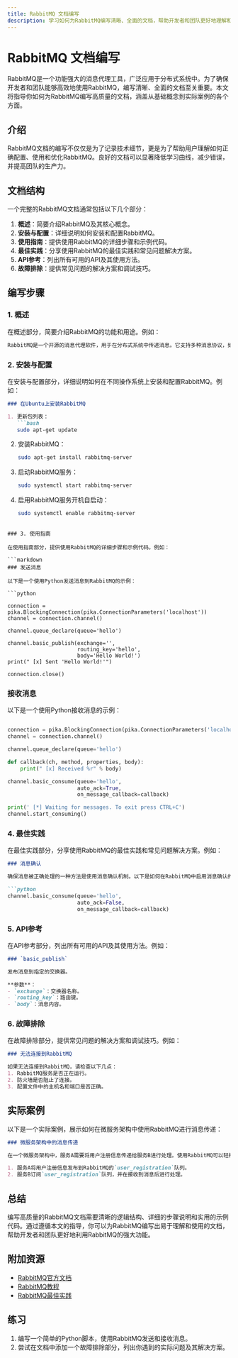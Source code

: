 ```yaml
---
title: RabbitMQ 文档编写
description: 学习如何为RabbitMQ编写清晰、全面的文档，帮助开发者和团队更好地理解和使用RabbitMQ。
---
```


# RabbitMQ 文档编写

RabbitMQ是一个功能强大的消息代理工具，广泛应用于分布式系统中。为了确保开发者和团队能够高效地使用RabbitMQ，编写清晰、全面的文档至关重要。本文将指导你如何为RabbitMQ编写高质量的文档，涵盖从基础概念到实际案例的各个方面。

## 介绍

RabbitMQ文档的编写不仅仅是为了记录技术细节，更是为了帮助用户理解如何正确配置、使用和优化RabbitMQ。良好的文档可以显著降低学习曲线，减少错误，并提高团队的生产力。

## 文档结构

一个完整的RabbitMQ文档通常包括以下几个部分：

1. **概述**：简要介绍RabbitMQ及其核心概念。
2. **安装与配置**：详细说明如何安装和配置RabbitMQ。
3. **使用指南**：提供使用RabbitMQ的详细步骤和示例代码。
4. **最佳实践**：分享使用RabbitMQ的最佳实践和常见问题解决方案。
5. **API参考**：列出所有可用的API及其使用方法。
6. **故障排除**：提供常见问题的解决方案和调试技巧。

## 编写步骤

### 1. 概述

在概述部分，简要介绍RabbitMQ的功能和用途。例如：

```markdown
RabbitMQ是一个开源的消息代理软件，用于在分布式系统中传递消息。它支持多种消息协议，如AMQP、MQTT和STOMP，并提供了高可用性、可靠性和可扩展性。
```

### 2. 安装与配置

在安装与配置部分，详细说明如何在不同操作系统上安装和配置RabbitMQ。例如：

```markdown
### 在Ubuntu上安装RabbitMQ

1. 更新包列表：
   ```bash
   sudo apt-get update
   ```
2. 安装RabbitMQ：
   ```bash
   sudo apt-get install rabbitmq-server
   ```
3. 启动RabbitMQ服务：
   ```bash
   sudo systemctl start rabbitmq-server
   ```
4. 启用RabbitMQ服务开机自启动：
   ```bash
   sudo systemctl enable rabbitmq-server
   ```
```

### 3. 使用指南

在使用指南部分，提供使用RabbitMQ的详细步骤和示例代码。例如：

```markdown
### 发送消息

以下是一个使用Python发送消息到RabbitMQ的示例：

```python

connection = pika.BlockingConnection(pika.ConnectionParameters('localhost'))
channel = connection.channel()

channel.queue_declare(queue='hello')

channel.basic_publish(exchange='',
                      routing_key='hello',
                      body='Hello World!')
print(" [x] Sent 'Hello World!'")

connection.close()
```

### 接收消息

以下是一个使用Python接收消息的示例：

```python

connection = pika.BlockingConnection(pika.ConnectionParameters('localhost'))
channel = connection.channel()

channel.queue_declare(queue='hello')

def callback(ch, method, properties, body):
    print(" [x] Received %r" % body)

channel.basic_consume(queue='hello',
                      auto_ack=True,
                      on_message_callback=callback)

print(' [*] Waiting for messages. To exit press CTRL+C')
channel.start_consuming()
```

### 4. 最佳实践

在最佳实践部分，分享使用RabbitMQ的最佳实践和常见问题解决方案。例如：

```markdown
### 消息确认

确保消息被正确处理的一种方法是使用消息确认机制。以下是如何在RabbitMQ中启用消息确认的示例：

```python
channel.basic_consume(queue='hello',
                      auto_ack=False,
                      on_message_callback=callback)
```

### 5. API参考

在API参考部分，列出所有可用的API及其使用方法。例如：

```markdown
### `basic_publish`

发布消息到指定的交换器。

**参数**：
- `exchange`：交换器名称。
- `routing_key`：路由键。
- `body`：消息内容。
```

### 6. 故障排除

在故障排除部分，提供常见问题的解决方案和调试技巧。例如：

```markdown
### 无法连接到RabbitMQ

如果无法连接到RabbitMQ，请检查以下几点：
1. RabbitMQ服务是否正在运行。
2. 防火墙是否阻止了连接。
3. 配置文件中的主机名和端口是否正确。
```

## 实际案例

以下是一个实际案例，展示如何在微服务架构中使用RabbitMQ进行消息传递：

```markdown
### 微服务架构中的消息传递

在一个微服务架构中，服务A需要将用户注册信息传递给服务B进行处理。使用RabbitMQ可以轻松实现这一需求：

1. 服务A将用户注册信息发布到RabbitMQ的`user_registration`队列。
2. 服务B订阅`user_registration`队列，并在接收到消息后进行处理。
```

## 总结

编写高质量的RabbitMQ文档需要清晰的逻辑结构、详细的步骤说明和实用的示例代码。通过遵循本文的指导，你可以为RabbitMQ编写出易于理解和使用的文档，帮助开发者和团队更好地利用RabbitMQ的强大功能。

## 附加资源

- [RabbitMQ官方文档](https://www.rabbitmq.com/documentation.html)
- [RabbitMQ教程](https://www.rabbitmq.com/getstarted.html)
- [RabbitMQ最佳实践](https://www.rabbitmq.com/best-practices.html)

## 练习

1. 编写一个简单的Python脚本，使用RabbitMQ发送和接收消息。
2. 尝试在文档中添加一个故障排除部分，列出你遇到的实际问题及其解决方案。